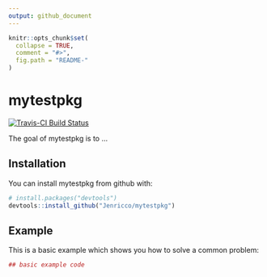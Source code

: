 ```yaml
---
output: github_document
---
```


<!-- README.md is generated from README.Rmd. Please edit that file -->

```r
knitr::opts_chunk$set(
  collapse = TRUE,
  comment = "#>",
  fig.path = "README-"
)
```

# mytestpkg

[![Travis-CI Build Status](https://travis-ci.org/Jenricco/mytestpkg.svg?branch=master)](https://travis-ci.org/Jenricco/mytestpkg)

The goal of mytestpkg is to ...

## Installation

You can install mytestpkg from github with:

```r
# install.packages("devtools")
devtools::install_github("Jenricco/mytestpkg")
```

## Example

This is a basic example which shows you how to solve a common problem:

```r
## basic example code
```
